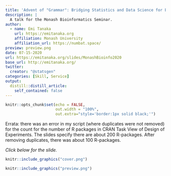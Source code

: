 ```yaml
---
title: 'Advent of "Grammar": Bridging Statistics and Data Science for Experimental Design'
description: |
  A talk for the Monash Bioinformatics Seminar.
author:
  - name: Emi Tanaka
    url: https://emitanaka.org
    affiliation: Monash University
    affiliation_url: https://numbat.space/
preview: preview.png
date: 07-15-2020
url: https://emitanaka.org/slides/MonashBioinfo2020
base_url: http://emitanaka.org/
twitter:
  creator: "@statsgen"
categories: [Skill, Service]
output:
  distill::distill_article:
    self_contained: false
---
```



```r
knitr::opts_chunk$set(echo = FALSE,
                      out.width = "100%",
                      out.extra="style='border:1px solid black;'")
```

Errata: there was an error in my script (where duplicates were not removed) for the count for the number of R packages in CRAN Task View of Design of Experiments. The slides specify there are about 200 R-packages. After removing duplicates, there was about 100 R-packages. 

*Click below for the slide.*

<a href="`r rmarkdown::metadata$url`">
```r
knitr::include_graphics("cover.png")
```
</a>


```r
knitr::include_graphics("preview.png")
```